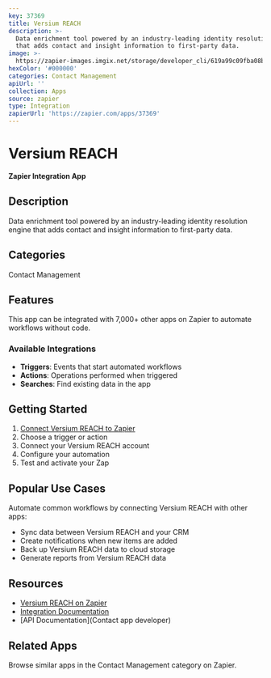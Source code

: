 ```yaml
---
key: 37369
title: Versium REACH
description: >-
  Data enrichment tool powered by an industry-leading identity resolution engine
  that adds contact and insight information to first-party data.
image: >-
  https://zapier-images.imgix.net/storage/developer_cli/619a99c09fba08be9041ca62a50e2d35_2.png?auto=format%2Ccompress&ixlib=python-3.0.0&q=50
hexColor: '#000000'
categories: Contact Management
apiUrl: ''
collection: Apps
source: zapier
type: Integration
zapierUrl: 'https://zapier.com/apps/37369'
---
```

# Versium REACH

**Zapier Integration App**

## Description

Data enrichment tool powered by an industry-leading identity resolution engine that adds contact and insight information to first-party data.

## Categories

Contact Management

## Features

This app can be integrated with 7,000+ other apps on Zapier to automate workflows without code.

### Available Integrations

- **Triggers**: Events that start automated workflows
- **Actions**: Operations performed when triggered
- **Searches**: Find existing data in the app

## Getting Started

1. [Connect Versium REACH to Zapier](https://zapier.com/apps/37369)
2. Choose a trigger or action
3. Connect your Versium REACH account
4. Configure your automation
5. Test and activate your Zap

## Popular Use Cases

Automate common workflows by connecting Versium REACH with other apps:

- Sync data between Versium REACH and your CRM
- Create notifications when new items are added
- Back up Versium REACH data to cloud storage
- Generate reports from Versium REACH data

## Resources

- [Versium REACH on Zapier](https://zapier.com/apps/37369)
- [Integration Documentation](https://zapier.com/apps/37369/integrations)
- [API Documentation](Contact app developer)

## Related Apps

Browse similar apps in the Contact Management category on Zapier.
